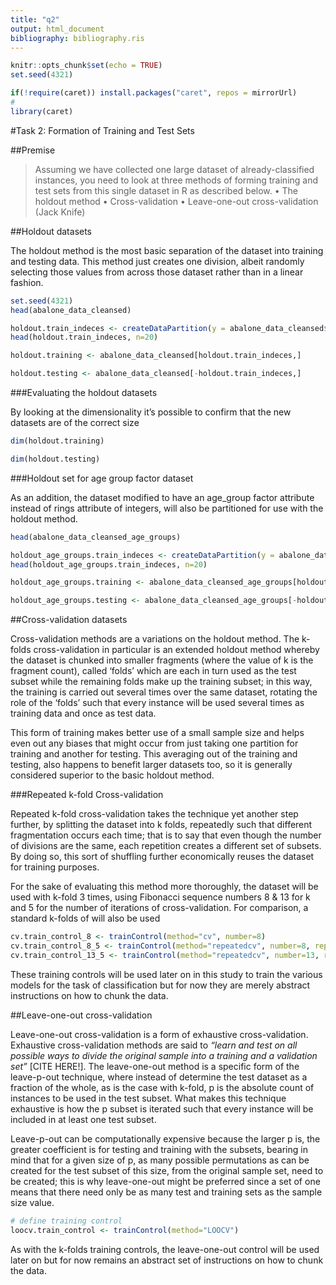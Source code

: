 ```yaml
---
title: "q2"
output: html_document
bibliography: bibliography.ris
---
```



```r
knitr::opts_chunk$set(echo = TRUE)
set.seed(4321)
```


```r
if(!require(caret)) install.packages("caret", repos = mirrorUrl)
#
library(caret)
```

<section>

#Task 2: Formation of Training and Test Sets

##Premise

>Assuming we have collected one large dataset of already-classified instances, you need to look at three methods
of forming training and test sets from this single dataset in R as described below.
>• The holdout method
>• Cross-validation
>• Leave-one-out cross-validation (Jack Knife)

<!--
Formation of training and test sets from in R using the methods below.
• The holdout method 5
• Cross-validation 5
• Leave-one-out cross-validation (Jack Knife) 5
-->


##Holdout datasets

The holdout method is the most basic separation of the dataset into training and testing data. This method just creates one division, albeit randomly selecting those values from across those dataset rather than in a linear fashion.

```r
set.seed(4321)
head(abalone_data_cleansed)

holdout.train_indeces <- createDataPartition(y = abalone_data_cleansed$weight.shell, p= 2/3, list = FALSE)
head(holdout.train_indeces, n=20)

holdout.training <- abalone_data_cleansed[holdout.train_indeces,]

holdout.testing <- abalone_data_cleansed[-holdout.train_indeces,]
```

###Evaluating the holdout datasets

By looking at the dimensionality it's possible to confirm that the new datasets are of the correct size

```r
dim(holdout.training)

dim(holdout.testing)
```

###Holdout set for age group factor dataset

As an addition, the dataset modified to have an age_group factor attribute instead of rings attribute of integers, will also be partitioned for use with the holdout method.

```r
head(abalone_data_cleansed_age_groups)

holdout_age_groups.train_indeces <- createDataPartition(y = abalone_data_cleansed_age_groups$weight.shell, p= 2/3, list = FALSE)
head(holdout_age_groups.train_indeces, n=20)

holdout_age_groups.training <- abalone_data_cleansed_age_groups[holdout.train_indeces,]

holdout_age_groups.testing <- abalone_data_cleansed_age_groups[-holdout.train_indeces,]
```

##Cross-validation datasets 

Cross-validation methods are a variations on the holdout method. The k-folds cross-validation in particular is an extended holdout method whereby the dataset is chunked into smaller fragments (where the value of k is the fragment count), called 'folds' which are each in turn used as the test subset while the remaining folds make up the training subset; in this way, the training is carried out several times over the same dataset, rotating the role of the 'folds' such that every instance will be used several times as training data and once as test data.

This form of training makes better use of a small sample size and helps even out any biases that might occur from just taking one partition for training and another for testing. This averaging out of the training and testing, also happens to benefit larger datasets too, so it is generally considered superior to the basic holdout method.

###Repeated k-fold Cross-validation

Repeated k-fold cross-validation takes the technique yet another step further, by splitting the dataset into k folds, repeatedly such that different fragmentation occurs each time; that is to say that even though the number of divisions are the same, each repetition creates a different set of subsets. By doing so, this sort of shuffling further economically reuses the dataset for training purposes. 

For the sake of evaluating this method more thoroughly, the dataset will be used with k-fold 3 times, using Fibonacci sequence numbers 8 & 13 for k and 5 for the number of iterations of cross-validation. For comparison, a standard k-folds of will also be used

```r
cv.train_control_8 <- trainControl(method="cv", number=8)
cv.train_control_8_5 <- trainControl(method="repeatedcv", number=8, repeats = 5)
cv.train_control_13_5 <- trainControl(method="repeatedcv", number=13, repeats = 5)
```

These training controls will be used later on in this study to train the various models for the task of classification but for now they are merely abstract instructions on how to chunk the data.

<!--
# train the model
#model <- train(Species~., data=iris, trControl=train_control, method="nb")
# summarize results
#print(model)
-->

##Leave-one-out cross-validation

Leave-one-out cross-validation is a form of exhaustive cross-validation. Exhaustive cross-validation methods are said to _"learn and test on all possible ways to divide the original sample into a training and a validation set"_ [CITE HERE!]. The leave-one-out method is a specific form of the leave-p-out technique, where instead of determine the test dataset as a fraction of the whole, as is the case with k-fold, p is the absolute count of instances to be used in the test subset. What makes this technique exhaustive is how the p subset is iterated such that every instance will be included in at least one test subset.

Leave-p-out can be computationally expensive because the larger p is, the greater coefficient is for testing and training with the subsets, bearing in mind that for a given size of p, as many possible permutations as can be created for the test subset of this size, from the original sample set, need to be created; this is why leave-one-out might be preferred since a set of one means that there need only be as many test and training sets as the sample size value.

```r
# define training control
loocv.train_control <- trainControl(method="LOOCV")
```

As with the k-folds training controls, the leave-one-out control will be used later on but for now remains an abstract set of instructions on how to chunk the data.

<!--# train the model
model <- train(Species~., data=iris, trControl=train_control, method="nb")
# summarize results
print(model)
```-->

</section>
